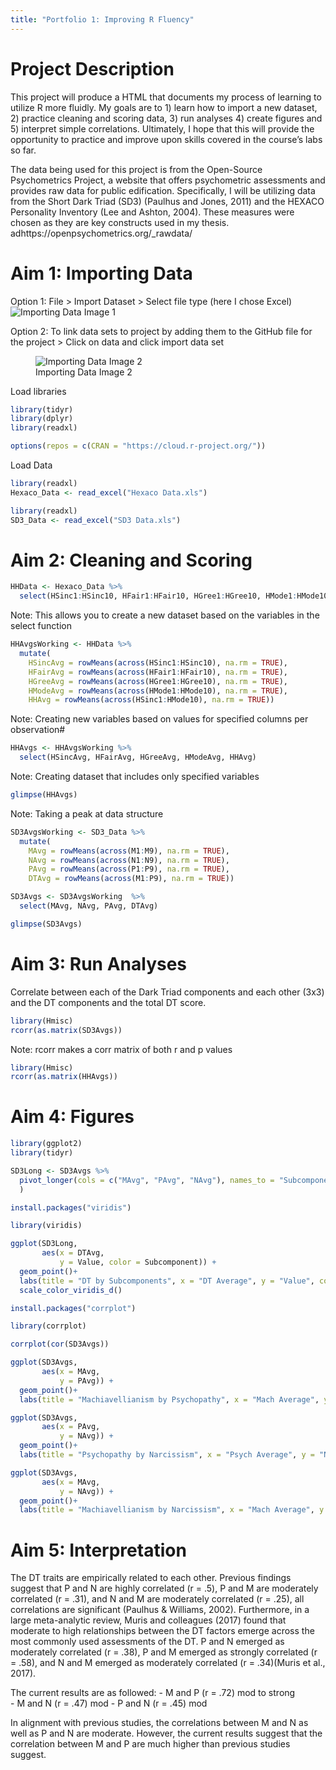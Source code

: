 ```yaml
---
title: "Portfolio 1: Improving R Fluency"
---
```


# Project Description 

This project will produce a HTML that documents my process of learning to utilize R more fluidly. My goals are to 1) learn how to import a new dataset, 2) practice cleaning and scoring data, 3) run analyses 4) create figures and 5) interpret simple correlations. Ultimately, I hope that this will provide the opportunity to practice and improve upon skills covered in the course's labs so far.  

The data being used for this project is from the Open-Source Psychometrics Project, a website that offers psychometric assessments and provides raw data for public edification. Specifically, I will be utilizing data from the Short Dark Triad (SD3) (Paulhus and Jones, 2011) and the HEXACO Personality Inventory (Lee and Ashton, 2004). These measures were chosen as they are key constructs used in my thesis. adhttps://openpsychometrics.org/_rawdata/

# Aim 1: Importing Data

Option 1: File > Import Dataset > Select file type (here I chose Excel)
![Importing Data Image 1](Data import.png)

Option 2: To link data sets to project by adding them to the GitHub file for the project > Click on data and click import data set

![Importing Data Image 2](Importing via file.png)

Load libraries 
```r
library(tidyr)
library(dplyr)
library(readxl)
```
```r
options(repos = c(CRAN = "https://cloud.r-project.org/"))
```

Load Data 
```r
library(readxl)
Hexaco_Data <- read_excel("Hexaco Data.xls")
```

```r
library(readxl)
SD3_Data <- read_excel("SD3 Data.xls")
```

# Aim 2: Cleaning and Scoring

```r
HHData <- Hexaco_Data %>% 
  select(HSinc1:HSinc10, HFair1:HFair10, HGree1:HGree10, HMode1:HMode10)
```
Note: This allows you to create a new dataset based on the variables in the select function 

```r
HHAvgsWorking <- HHData %>%
  mutate(
    HSincAvg = rowMeans(across(HSinc1:HSinc10), na.rm = TRUE),
    HFairAvg = rowMeans(across(HFair1:HFair10), na.rm = TRUE),
    HGreeAvg = rowMeans(across(HGree1:HGree10), na.rm = TRUE),
    HModeAvg = rowMeans(across(HMode1:HMode10), na.rm = TRUE),
    HHAvg = rowMeans(across(HSinc1:HMode10), na.rm = TRUE))
```
Note: Creating new variables based on values for specified columns per observation#

```r
HHAvgs <- HHAvgsWorking %>%
  select(HSincAvg, HFairAvg, HGreeAvg, HModeAvg, HHAvg)
```

Note: Creating dataset that includes only specified variables  

```r
glimpse(HHAvgs)
```
Note: Taking a peak at data structure


```r
SD3AvgsWorking <- SD3_Data %>%
  mutate(
    MAvg = rowMeans(across(M1:M9), na.rm = TRUE),
    NAvg = rowMeans(across(N1:N9), na.rm = TRUE),
    PAvg = rowMeans(across(P1:P9), na.rm = TRUE),
    DTAvg = rowMeans(across(M1:P9), na.rm = TRUE))
```

```r
SD3Avgs <- SD3AvgsWorking  %>%
  select(MAvg, NAvg, PAvg, DTAvg)
```

```r
glimpse(SD3Avgs)
```
# Aim 3: Run Analyses
Correlate between each of the Dark Triad components and each other (3x3) and the DT components and the total DT score. 

```r
library(Hmisc)
rcorr(as.matrix(SD3Avgs))
```
Note: rcorr makes a corr matrix of both r and p values 

```r
library(Hmisc)
rcorr(as.matrix(HHAvgs))
```

# Aim 4: Figures
```r
library(ggplot2)
library(tidyr)
```


```r
SD3Long <- SD3Avgs %>%
  pivot_longer(cols = c("MAvg", "PAvg", "NAvg"), names_to = "Subcomponent", values_to = "Value"
  )

```

```r
install.packages("viridis")
```
```r
library(viridis)
```


```r
ggplot(SD3Long,
       aes(x = DTAvg, 
           y = Value, color = Subcomponent)) +
  geom_point()+
  labs(title = "DT by Subcomponents", x = "DT Average", y = "Value", color = "Subcomponent" ) + 
  scale_color_viridis_d()
```
```r
install.packages("corrplot")
```

```r
library(corrplot)
```

```r
corrplot(cor(SD3Avgs))
```


```r
ggplot(SD3Avgs,
       aes(x = MAvg, 
           y = PAvg)) +
  geom_point()+
  labs(title = "Machiavellianism by Psychopathy", x = "Mach Average", y = "Psych Avg")
```

```r
ggplot(SD3Avgs,
       aes(x = PAvg, 
           y = NAvg)) +
  geom_point()+
  labs(title = "Psychopathy by Narcissism", x = "Psych Average", y = "Narc Avg")
```

```r
ggplot(SD3Avgs,
       aes(x = MAvg, 
           y = NAvg)) +
  geom_point()+
  labs(title = "Machiavellianism by Narcissism", x = "Mach Average", y = "Narc Avg")
```

# Aim 5: Interpretation
The DT traits are empirically related to each other. Previous findings suggest that P and N are highly correlated (r = .5), P and M are moderately correlated (r = .31), and N and M are moderately correlated (r = .25), all correlations are significant (Paulhus & Williams, 2002). Furthermore, in a large meta-analytic review, Muris and colleagues (2017) found that moderate to high relationships between the DT factors emerge across the most commonly used assessments of the DT. P and N emerged as moderately correlated (r = .38), P and M emerged as strongly correlated (r = .58), and N and M emerged as moderately correlated (r = .34)(Muris et al., 2017).

The current results are as followed:
  - M and P (r = .72) mod to strong   
  - M and N (r = .47) mod 
  - P and N (r = .45) mod

In alignment with previous studies, the correlations between M and N as well as P and N are moderate. However, the current results suggest that the correlation between M and P are much higher than previous studies suggest. 